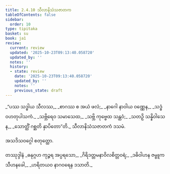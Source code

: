 ```yaml
---
title: 2.4.10 သီလာနိသံသဇာတက
tableOfContents: false
sidebar:
  order: 10
type: tipitaka
basket: su
book: ja1
review:
  current: review
  updated: '2025-10-23T09:13:40.058720'
  updated_by: ''
  notes: ''
  history:
  - state: review
    date: '2025-10-23T09:13:40.058720'
    updated_by: ''
    notes: ''
    previous_state: draft
---
```



<ReviewStatus review={frontmatter.review} showDetails={true} />

<HypothesisAnnotation frontmatter={frontmatter} />

<DynamicBreadcrumb />

<Division number="79" book="ja1" e="ch" v="22" p="49">

<Paragraph number="465" type="verses" book="ja1">
_“ပဿ သဒ္ဓါယ သီလဿ,_  
_စာဂဿ စ အယံ ဖလံ;_  
_နာဂေါ နာဝါယ ဝဏ္ဏေန,_  
_သဒ္ဓံ ဝဟတုပါသကံ._  

</Paragraph>

</Division>
<Division number="80" book="ja1" e="ch" v="22" p="49">

<Paragraph number="466" type="verses" book="ja1">
_သဗ္ဘိရေဝ သမာသေထ,_  
_သဗ္ဘိ ကုဗ္ဗေထ သန္ထဝံ;_  
_သတဉှိ သန္နိဝါသေန,_  
_သောတ္ထိံ ဂစ္ဆတိ နှာပိတော”တိ._  


</Paragraph>
</Division>

<Paragraph number="467" type="center" book="ja1">
သီလာနိသံသဇာတကံ ဒသမံ.

  
အသဒိသဝဂ္ဂေါ စတုတ္ထော.



</Paragraph>

<Paragraph number="468" type="center" book="ja1">
တဿုဒ္ဒါနံ


</Paragraph>

<Paragraph number="469" type="verses" book="ja1">
_ဓနုဂ္ဂဟ ကုဉ္ဇရ အပ္ပရသော,_  
_ဂိရိဒတ္တမနာဝိလစိတ္တဝရံ;_  
_ဒဓိဝါဟန ဇမ္ဗူက သီဟနခေါ,_  
_ဟရိတယဝ နာဂဝရေန ဒသာတိ._
</Paragraph>
